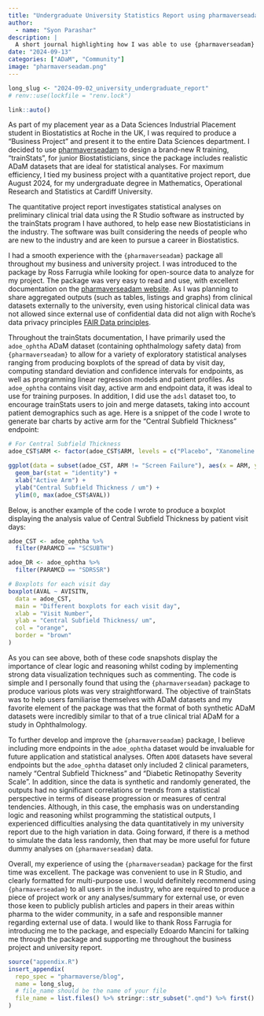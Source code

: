 ```yaml
---
title: "Undergraduate University Statistics Report using pharmaverseadam data"
author:
  - name: "Syon Parashar"
description: |
  A short journal highlighting how I was able to use {pharmaverseadam} for my university work
date: "2024-09-13"
categories: ["ADaM", "Community"]
image: "pharmaverseadam.png"
---
```


<!--------------- typical setup ----------------->

```r
long_slug <- "2024-09-02_university_undergraduate_report"
# renv::use(lockfile = "renv.lock")
```

<!--------------- post begins here ----------------->

```r
link::auto()
```

As part of my placement year as a Data Sciences Industrial Placement student in Biostatistics at Roche in the UK, I was required to produce a "Business Project" and present it to the entire Data Sciences department. I decided to use [pharmaverseadam](https://pharmaverse.github.io/pharmaverseadam/index.html) to design a brand-new R training, "trainStats", for junior Biostatisticians, since the package includes realistic ADaM datasets that are ideal for statistical analyses. For maximum efficiency, I tied my business project with a quantitative project report, due August 2024, for my undergraduate degree in Mathematics, Operational Research and Statistics at Cardiff University. 

The quantitative project report investigates statistical analyses on preliminary clinical trial data using the R Studio software as instructed by the trainStats program I have authored, to help ease new Biostatisticians in the industry. The software was built considering the needs of people who are new to the industry and are keen to pursue a career in Biostatistics. 

I had a smooth experience with the `{pharmaverseadam}` package all throughout my business and university project. I was introduced to the package by Ross Farrugia while looking for open-source data to analyze for my project. The package was very easy to read and use, with excellent documentation on the [pharmaverseadam website](https://pharmaverse.github.io/pharmaverseadam/index.html). As I was planning to share aggregated outputs (such as tables, listings and graphs) from clinical datasets externally to the university, even using historical clinical data was not allowed since external use of confidential data did not align with Roche's data privacy principles [FAIR Data principles](https://www.go-fair.org/fair-principles/).

Throughout the trainStats documentation, I have primarily used the `adoe_ophtha` ADaM dataset (containing ophthalmology safety data) from `{pharmaverseadam}` to allow for a variety of exploratory statistical analyses ranging from producing boxplots of the spread of data by visit day, computing standard deviation and confidence intervals for endpoints, as well as programming linear regression models and patient profiles. As `adoe_ophtha` contains visit day, active arm and endpoint data, it was ideal to use for training purposes. In addition, I did use the `adsl` dataset too, to encourage trainStats users to join and merge datasets, taking into account patient demographics such as age. Here is a snippet of the code I wrote to generate bar charts by active arm for the "Central Subfield Thickness" endpoint: 

```r
# For Central Subfield Thickness
adoe_CST$ARM <- factor(adoe_CST$ARM, levels = c("Placebo", "Xanomeline Low Dose", "Xanomeline High Dose"))

ggplot(data = subset(adoe_CST, ARM != "Screen Failure"), aes(x = ARM, y = AVAL)) +
  geom_bar(stat = "identity") +
  xlab("Active Arm") +
  ylab("Central Subfield Thickness / um") +
  ylim(0, max(adoe_CST$AVAL))
```

Below, is another example of the code I wrote to produce a boxplot displaying the analysis value of Central Subfield Thickness by patient visit days:
```r
adoe_CST <- adoe_ophtha %>%
  filter(PARAMCD == "SCSUBTH")

adoe_DR <- adoe_ophtha %>%
  filter(PARAMCD == "SDRSSR")

# Boxplots for each visit day
boxplot(AVAL ~ AVISITN,
  data = adoe_CST,
  main = "Different boxplots for each visit day",
  xlab = "Visit Number",
  ylab = "Central Subfield Thickness/ um",
  col = "orange",
  border = "brown"
)
```

As you can see above, both of these code snapshots display the importance of clear logic and reasoning whilst coding by implementing strong data visualization techniques such as commenting. The code is simple and I personally found that using the `{pharmaverseadam}` package to produce various plots was very straightforward. The objective of trainStats was to help users familiarise themselves with ADaM datasets and my favorite element of the package was that the format of both synthetic ADaM datasets were incredibly similar to that of a true clinical trial ADaM for a study in Ophthalmology. 

To further develop and improve the `{pharmaverseadam}` package, I believe including more endpoints in the `adoe_ophtha` dataset would be invaluable for future application and statistical analyses. Often `ADOE` datasets have several endpoints but the `adoe_ophtha` dataset only included 2 clinical parameters, namely "Central Subfield Thickness" and "Diabetic Retinopathy Severity Scale". In addition, since the data is synthetic and randomly generated, the outputs had no significant correlations or trends from a statistical perspective in terms of disease progression or measures of central tendencies. Although, in this case, the emphasis was on understanding logic and reasoning whilst programming the statistical outputs, I experienced difficulties analysing the data quantitatively in my university report due to the high variation in data. Going forward, if there is a method to simulate the data less randomly, then that may be more useful for future dummy analyses on `{pharmaverseadam}` data. 

Overall, my experience of using the `{pharmaverseadam}` package for the first time was excellent. The package was convenient to use in R Studio, and clearly formatted for multi-purpose use. I would definitely recommend using `{pharmaverseadam}` to all users in the industry, who are required to produce a piece of project work or any analyses/summary for external use, or even those keen to publicly publish articles and papers in their areas within pharma to the wider community, in a safe and responsible manner regarding external use of data. I would like to thank Ross Farrugia for introducing me to the package, and especially Edoardo Mancini for talking me through the package and supporting me throughout the business project and university report.

<!--------------- appendices go here ----------------->

```r
source("appendix.R")
insert_appendix(
  repo_spec = "pharmaverse/blog",
  name = long_slug,
  # file_name should be the name of your file
  file_name = list.files() %>% stringr::str_subset(".qmd") %>% first()
)
```
